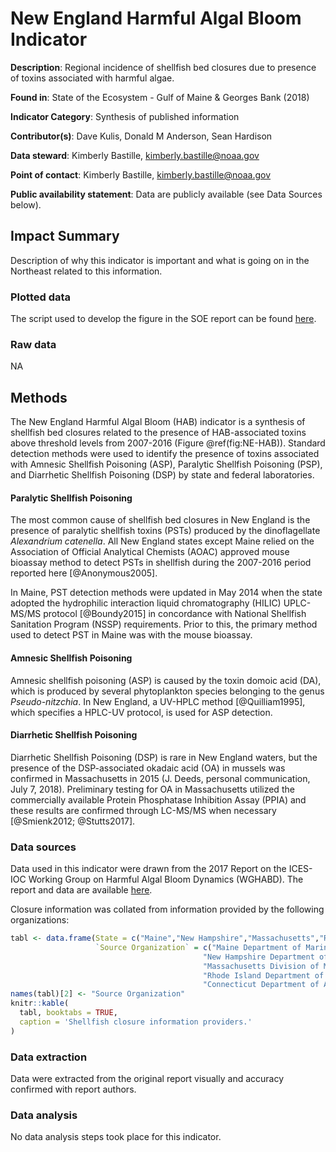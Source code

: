 # New England Harmful Algal Bloom Indicator

**Description**: Regional incidence of shellfish bed closures due to presence of toxins associated with harmful algae. 

**Found in**: State of the Ecosystem - Gulf of Maine & Georges Bank (2018)

**Indicator Category**: Synthesis of published information

**Contributor(s)**: Dave Kulis, Donald M Anderson, Sean Hardison

**Data steward**: Kimberly Bastille, <kimberly.bastille@noaa.gov>

**Point of contact**: Kimberly Bastille, <kimberly.bastille@noaa.gov>

**Public availability statement**: Data are publicly available (see Data Sources below).



## Impact Summary

Description of why this indicator is important and what is going on in the Northeast related to this information. 

### Plotted data 


The script used to develop the figure in the SOE report can be found [here](https://github.com/NOAA-EDAB/tech-doc/tree/master/R/stored_scripts/ne_hab_plotting.R).

### Raw data 
NA



## Methods
The New England Harmful Algal Bloom (HAB) indicator is a synthesis of shellfish bed closures related to the presence of HAB-associated toxins above threshold levels from 2007-2016 (Figure \@ref(fig:NE-HAB)). Standard detection methods were used to identify the presence of toxins associated with Amnesic Shellfish Poisoning (ASP), Paralytic Shellfish Poisoning (PSP), and Diarrhetic Shellfish Poisoning (DSP) by state and federal laboratories. 

#### Paralytic Shellfish Poisoning
The most common cause of shellfish bed closures in New England is the presence of paralytic shellfish toxins (PSTs) produced by the dinoflagellate *Alexandrium catenella*. All New England states except Maine relied on the Association of Official Analytical Chemists (AOAC) approved mouse bioassay method to detect PSTs in shellfish during the 2007-2016 period reported here [@Anonymous2005].

In Maine, PST detection methods were updated in May 2014 when the state adopted the hydrophilic interaction liquid chromatography (HILIC) UPLC-MS/MS protocol [@Boundy2015] in concordance with National Shellfish Sanitation Program (NSSP) requirements.  Prior to this, the primary method used to detect PST in Maine was with the mouse bioassay. 

#### Amnesic Shellfish Poisoning
Amnesic shellfish poisoning (ASP) is caused by the toxin domoic acid (DA), which is produced by several phytoplankton species belonging to the genus *Pseudo-nitzchia*. In New England, a UV-HPLC method [@Quilliam1995], which specifies a HPLC-UV protocol, is used for ASP detection. 

#### Diarrhetic Shellfish Poisoning
Diarrhetic Shellfish Poisoning (DSP) is rare in New England waters, but the presence of the DSP-associated okadaic acid (OA) in mussels was confirmed in Massachusetts in 2015 (J. Deeds, personal communication, July 7, 2018). Preliminary testing for OA in Massachusetts utilized the commercially available Protein Phosphatase Inhibition Assay (PPIA) and these results are confirmed through LC-MS/MS when necessary [@Smienk2012; @Stutts2017]. 


### Data sources
<!--Please provide a text description of data sources, inlcuding primary collection methods. What equipment was used to turn signal to data? From which vessel were data collected and how? What quality control procedures were employed, if any?--> 


Data used in this indicator were drawn from the 2017 Report on the ICES-IOC Working Group on Harmful Algal Bloom Dynamics (WGHABD). The report and data are available [here](http://www.ices.dk/sites/pub/Publication%20Reports/Expert%20Group%20Report/SSGEPD/2017/01%20WGHABD%20-%20Report%20of%20the%20ICES%20-%20IOC%20Working%20Group%20on%20Harmful%20Algal%20Bloom%20Dynamics.pdf).


Closure information was collated from information provided by the following organizations:
```r
tabl <- data.frame(State = c("Maine","New Hampshire","Massachusetts","Rhode Island","Connecticut"),
                   `Source Organization` = c("Maine Department of Marine Resources",
                                           "New Hampshire Department of Environmental Services",
                                           "Massachusetts Division of Marine Fisheries",
                                           "Rhode Island Department of Environmental Management",
                                           "Connecticut Department of Agriculture"))
names(tabl)[2] <- "Source Organization"
knitr::kable(
  tabl, booktabs = TRUE,
  caption = 'Shellfish closure information providers.'
)

```


### Data extraction
<!--Text overview description of extraction methods. What information was extracted and how was it aggregated? Can point to other indicator extraction methods if the same.-->

Data were extracted from the original report visually and accuracy confirmed with report authors.


### Data analysis
<!--Text description of analysis methods, similar in structure and detail to a peer-reviewed paper methods section-->

No data analysis steps took place for this indicator.

